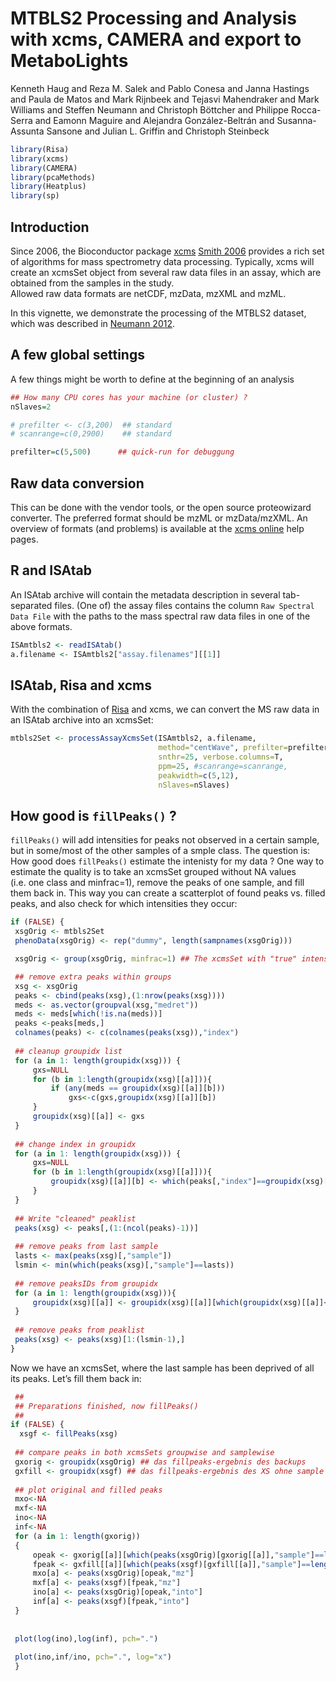 MTBLS2 Processing and Analysis with xcms, CAMERA and export to MetaboLights
========================================================

Kenneth Haug and Reza M. Salek and Pablo Conesa and
  Janna Hastings and Paula de Matos and Mark Rijnbeek and
  Tejasvi Mahendraker and Mark Williams and Steffen Neumann 
  and Christoph Böttcher and
  Philippe Rocca-Serra and Eamonn Maguire and Alejandra
  González-Beltrán and Susanna-Assunta Sansone and Julian
  L. Griffin and Christoph Steinbeck


```r
library(Risa)
library(xcms)
library(CAMERA)
library(pcaMethods)
library(Heatplus)
library(sp)

````

## Introduction 

Since 2006, the Bioconductor package [xcms](http://bioconductor.org/packages/release/bioc/html/xcms.html)
[Smith 2006](http://www.ncbi.nlm.nih.gov/pubmed/16448051) provides a rich set of
algorithms for mass spectrometry data processing. Typically, xcms will
create an xcmsSet object from several raw data files in an assay,
which are obtained from the samples in the study.  
Allowed raw data formats are netCDF, mzData, mzXML and mzML.

In this vignette, we demonstrate the processing of the MTBLS2 dataset, 
which was described in [Neumann 2012](http://www.springerlink.com/content/l148485q75010101).

## A few global settings

A few things might be worth to define at the beginning of an analysis

```r
## How many CPU cores has your machine (or cluster) ?
nSlaves=2

# prefilter <- c(3,200)  ## standard
# scanrange=c(0,2900)    ## standard

prefilter=c(5,500)      ## quick-run for debuggung

```

## Raw data conversion

This can be done with the vendor tools, or the open source proteowizard converter. The preferred format should be mzML or mzData/mzXML. An overview of formats (and problems) is available at the [xcms online](https://xcmsonline.scripps.edu/docs/fileformats.html) help pages.

## R and ISAtab

An ISAtab archive will contain the metadata description in 
several tab-separated files. (One of) the assay files contains the column ``Raw Spectral Data File``
with the paths to the mass spectral raw data files in one of the above formats. 

```r
ISAmtbls2 <- readISAtab()
a.filename <- ISAmtbls2["assay.filenames"][[1]]

````

## ISAtab, Risa and xcms

With the combination of [Risa](http://bioconductor.org/packages/release/bioc/html/Risa.html) and xcms, we can convert the MS raw data in an ISAtab archive into an xcmsSet:

```r
mtbls2Set <- processAssayXcmsSet(ISAmtbls2, a.filename,
                                 method="centWave", prefilter=prefilter, 
                                 snthr=25, verbose.columns=T,
                                 ppm=25, #scanrange=scanrange, 
                                 peakwidth=c(5,12),
                                 nSlaves=nSlaves)
````


## How good is `fillPeaks()` ?

`fillPeaks()` will add intensities for peaks not observed in a certain sample, but in some/most of the other samples of a smple class. The question is:
How good does `fillPeaks()` estimate the intenisty for my data ?
One way to estimate the quality is to take an xcmsSet grouped without NA values (i.e. one class and minfrac=1), remove the peaks of one sample, and fill them back in.
This way you can create a scatterplot of found peaks vs. filled peaks, and also check for which intensities they occur:

```r

if (FALSE) {
 xsgOrig <- mtbls2Set
 phenoData(xsgOrig) <- rep("dummy", length(sampnames(xsgOrig)))

 xsgOrig <- group(xsgOrig, minfrac=1) ## The xcmsSet with "true" intensities and without NAs

 ## remove extra peaks within groups
 xsg <- xsgOrig
 peaks <- cbind(peaks(xsg),(1:nrow(peaks(xsg))))
 meds <- as.vector(groupval(xsg,"medret"))
 meds <- meds[which(!is.na(meds))]
 peaks <-peaks[meds,]
 colnames(peaks) <- c(colnames(peaks(xsg)),"index")
 
 ## cleanup groupidx list
 for (a in 1: length(groupidx(xsg))) {
     gxs=NULL
     for (b in 1:length(groupidx(xsg)[[a]])){
         if (any(meds == groupidx(xsg)[[a]][b]))
             gxs<-c(gxs,groupidx(xsg)[[a]][b])
     }
     groupidx(xsg)[[a]] <- gxs
 }
 
 ## change index in groupidx
 for (a in 1: length(groupidx(xsg))) {
     gxs=NULL
     for (b in 1:length(groupidx(xsg)[[a]])){
         groupidx(xsg)[[a]][b] <- which(peaks[,"index"]==groupidx(xsg)[[a]][b])
     }
 }
 
 ## Write "cleaned" peaklist
 peaks(xsg) <- peaks[,(1:(ncol(peaks)-1))]
 
 ## remove peaks from last sample
 lasts <- max(peaks(xsg)[,"sample"])
 lsmin <- min(which(peaks(xsg)[,"sample"]==lasts))
 
 ## remove peaksIDs from groupidx
 for (a in 1: length(groupidx(xsg))){
     groupidx(xsg)[[a]] <- groupidx(xsg)[[a]][which(groupidx(xsg)[[a]]<lsmin)]
 }
 
 ## remove peaks from peaklist
 peaks(xsg) <- peaks(xsg)[1:(lsmin-1),]
}
```

Now we have an xcmsSet, where the last sample has been deprived of all its peaks.
Let's fill them back in:

```r
 ##
 ## Preparations finished, now fillPeaks()
 ##
if (FALSE) {
  xsgf <- fillPeaks(xsg)
  
 ## compare peaks in both xcmsSets groupwise and samplewise
 gxorig <- groupidx(xsgOrig) ## das fillpeaks-ergebnis des backups
 gxfill <- groupidx(xsgf) ## das fillpeaks-ergebnis des XS ohne sample lasts
 
 ## plot original and filled peaks
 mxo<-NA
 mxf<-NA
 ino<-NA
 inf<-NA
 for (a in 1: length(gxorig))
 {    
     opeak <- gxorig[[a]][which(peaks(xsgOrig)[gxorig[[a]],"sample"]==length(sampnames(xsgOrig)))]
     fpeak <- gxfill[[a]][which(peaks(xsgf)[gxfill[[a]],"sample"]==length(sampnames(xsgOrig)))]
     mxo[a] <- peaks(xsgOrig)[opeak,"mz"]
     mxf[a] <- peaks(xsgf)[fpeak,"mz"]
     ino[a] <- peaks(xsgOrig)[opeak,"into"]
     inf[a] <- peaks(xsgf)[fpeak,"into"]
 }
 
 
 plot(log(ino),log(inf), pch=".")
  
 plot(ino,inf/ino, pch=".", log="x")
 }
```
